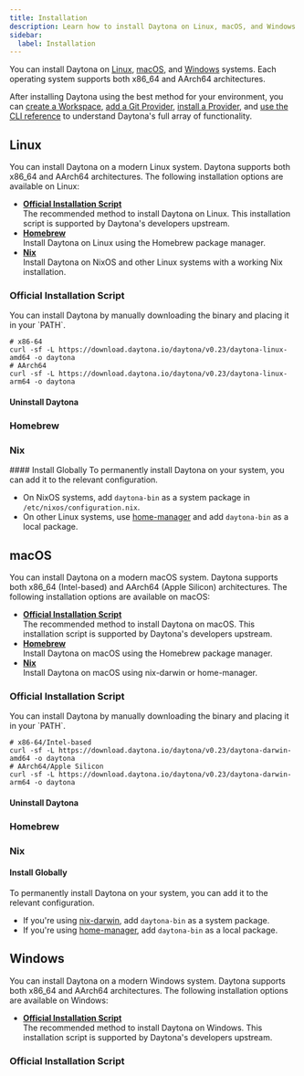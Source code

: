 ```yaml
---
title: Installation
description: Learn how to install Daytona on Linux, macOS, and Windows.
sidebar:
  label: Installation
---
```



You can install Daytona on [Linux](#linux), [macOS](#macos), and [Windows](#windows) systems.
Each operating system supports both x86_64 and AArch64 architectures.

After installing Daytona using the best method for your environment, you can [create a Workspace](/usage/workspaces#create-a-workspace), [add a Git Provider](/configuration/git-providers#add-a-git-provider), [install a Provider](/configuration/providers#install-a-provider), and [use the CLI reference](/reference/cli) to understand Daytona's full array of functionality.

## Linux

You can install Daytona on a modern Linux system.
Daytona supports both x86_64 and AArch64 architectures.
The following installation options are available on Linux:

* __[Official Installation Script](#official-installation-script)__  
    The recommended method to install Daytona on Linux.
    This installation script is supported by Daytona's developers upstream.
* __[Homebrew](#homebrew)__  
    Install Daytona on Linux using the Homebrew package manager.
* __[Nix](#nix)__  
    Install Daytona on NixOS and other Linux systems with a working Nix installation.

### Official Installation Script

<ScriptUnix/>

<Aside type="note">
You can install Daytona by manually downloading the binary and placing it in your `PATH`.

```shell
# x86-64
curl -sf -L https://download.daytona.io/daytona/v0.23/daytona-linux-amd64 -o daytona
# AArch64
curl -sf -L https://download.daytona.io/daytona/v0.23/daytona-linux-arm64 -o daytona
```

</Aside>

#### Uninstall Daytona

<UninstallUnix/>

### Homebrew

<Homebrew/>

### Nix

<Nix/>
#### Install Globally
To permanently install Daytona on your system, you can add it to the relevant configuration.

* On NixOS systems, add `daytona-bin` as a system package in `/etc/nixos/configuration.nix`.
* On other Linux systems, use [home-manager](https://github.com/nix-community/home-manager) and add `daytona-bin` as a local package.

## macOS

You can install Daytona on a modern macOS system.
Daytona supports both x86_64 (Intel-based) and AArch64 (Apple Silicon) architectures.
The following installation options are available on macOS:

* __[Official Installation Script](#official-installation-script-1)__  
    The recommended method to install Daytona on macOS.
    This installation script is supported by Daytona's developers upstream.
* __[Homebrew](#homebrew-1)__  
    Install Daytona on macOS using the Homebrew package manager.
* __[Nix](#nix-1)__  
    Install Daytona on macOS using nix-darwin or home-manager.

### Official Installation Script

<ScriptUnix/>

<Aside type="note">
You can install Daytona by manually downloading the binary and placing it in your `PATH`.

```shell
# x86-64/Intel-based
curl -sf -L https://download.daytona.io/daytona/v0.23/daytona-darwin-amd64 -o daytona
# AArch64/Apple Silicon
curl -sf -L https://download.daytona.io/daytona/v0.23/daytona-darwin-arm64 -o daytona
```

</Aside>

#### Uninstall Daytona

<UninstallUnix/>

### Homebrew

<Homebrew/>

### Nix

<Nix/>

#### Install Globally

To permanently install Daytona on your system, you can add it to the relevant configuration.

* If you're using [nix-darwin](https://github.com/LnL7/nix-darwin), add `daytona-bin` as a system package.
* If you're using [home-manager](https://github.com/nix-community/home-manager), add `daytona-bin` as a local package.

## Windows

You can install Daytona on a modern Windows system.
Daytona supports both x86_64 and AArch64 architectures.
The following installation options are available on Windows:

* __[Official Installation Script](#official-installation-script-2)__  
    The recommended method to install Daytona on Windows.
    This installation script is supported by Daytona's developers upstream.

### Official Installation Script

<ScriptPowerShell/>

